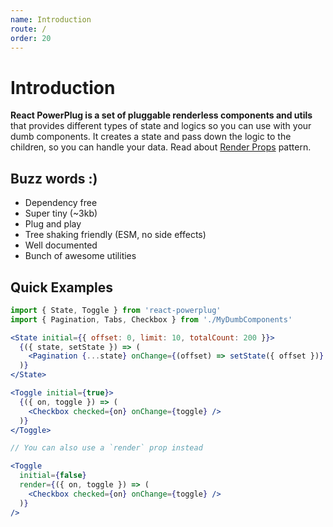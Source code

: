 ```yaml
---
name: Introduction
route: /
order: 20
---
```


# Introduction

**React PowerPlug is a set of pluggable renderless components and utils** that provides
different types of state and logics so you can use with your dumb components. It creates
a state and pass down the logic to the children, so you can handle your data.
Read about [Render Props](https://reactjs.org/docs/render-props.html) pattern.

## Buzz words :)

- Dependency free
- Super tiny (~3kb)
- Plug and play
- Tree shaking friendly (ESM, no side effects)
- Well documented
- Bunch of awesome utilities

## Quick Examples

```jsx
import { State, Toggle } from 'react-powerplug'
import { Pagination, Tabs, Checkbox } from './MyDumbComponents'

<State initial={{ offset: 0, limit: 10, totalCount: 200 }}>
  {({ state, setState }) => (
    <Pagination {...state} onChange={(offset) => setState({ offset })} />
  )}
</State>

<Toggle initial={true}>
  {({ on, toggle }) => (
    <Checkbox checked={on} onChange={toggle} />
  )}
</Toggle>

// You can also use a `render` prop instead

<Toggle
  initial={false}
  render={({ on, toggle }) => (
    <Checkbox checked={on} onChange={toggle} />
  )}
/>
```